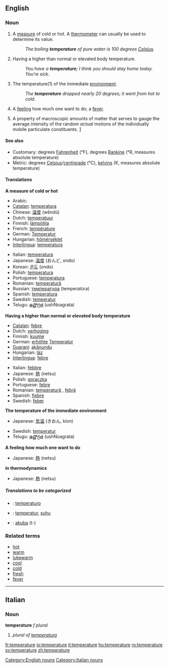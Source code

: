 {{wikipedia}}
==English==

===Noun===
{{en-noun}}

# A [[measure]] of cold or hot. A [[thermometer]] can usually be used to determine its value.
#:''The boiling '''temperature''' of pure water is 100 degrees [[Celsius]].''
# Having a higher than normal or elevated body temperature.
#:''You have a '''temperature'''; I think you should stay home today. You’re sick.''
# {{italbrac|when not used in relation with something}} The temperature(1) of the immediate [[environment]].
#:''The '''temperature''' dropped nearly 20 degrees; it went from hot to cold''.
# A [[feeling]] how much one want to do; a [[fever]].
# {{cattag|thermodynamics}} A property of macroscopic amounts of matter that serves to gauge the average intensity of the random ''actual'' motions of the individually mobile particulate constituents. [http://arxiv.org/pdf/physics/0004055]

====See also====
*Customary: degrees [[Fahrenheit]] (°F), degrees [[Rankine]] (°R, measures absolute temperature)
*Metric: degrees [[Celsius]]/[[centigrade]] (°C), [[kelvin]]s (K, measures absolute temperature)

====Translations====
'''A measure of cold or hot'''
{{top}}
*Arabic: {{ARchar|[[درجة الحرارة]]}} {{Unicode|(dárajet al-ħarára)}} {{f}}
*[[Catalan]]: [[temperatura]] {{f}}
*Chinese: [[温度]] (wēndù)
*Dutch: [[temperatuur]] {{m}}
*Finnish: [[lämpötila]]
*French: [[température]]
*German: [[Temperatur]] {{f}}
*Hungarian: [[hőmérséklet]]
*[[Interlingua]]: [[temperatura]]
{{mid}}
*Italian: [[temperatura]] {{f}}
*Japanese: [[温度]] (おんど, ondo)
*Korean: [[온도]] (ondo)
*Polish: [[temperatura]] {{f}}
*Portuguese: [[temperatura]] {{f}}
*Romanian: [[temperatură]] {{f}}
*Russian: [[температура]] (temperatúra) {{f}}
*Spanish: [[temperatura]] {{f}}
*Swedish: [[temperatur]]
*Telugu: [[ఉష్ణోగ్రత]] (ushNoagrata)
{{bottom}}

'''Having a higher than normal or elevated body temperature'''
{{top}}
*[[Catalan]]: [[febre]] {{f}}
*Dutch: [[verhoging]] {{f}}
*Finnish: [[kuume]]
*German: [[erhöht]]e [[Temperatur]] {{f}}
*[[Guarani]]: [[akãnundu]]
*Hungarian: [[láz]]
*[[Interlingua]]: [[febre]]
{{mid}}
*Italian: [[febbre]] {{f}}
*Japanese: [[熱]] (netsu)
*Polish: [[gorączka]] {{f}}
*Portuguese: [[febre]] {{f}}
*Romanian: [[temperatură]] {{f}}, [[febră]] {{f}}
*Spanish: [[fiebre]] {{f}}
*Swedish: [[feber]]
{{bottom}}

'''The temperature of the immediate environment'''
{{top}}
*Japanese: [[気温]] (きおん, kion)
{{mid}}
*Swedish: [[temperatur]]
*Telugu: [[ఉష్ణోగ్రత]] (ushNoagrata)
{{bottom}}

'''A feeling how much one want to do'''
{{top}}
*Japanese: [[熱]] (netsu)
{{mid}}
{{bottom}}

'''in thermodynamics'''
{{top}}
*Japanese: [[熱]] (netsu)
{{mid}}
{{bottom}}

=====Translations to be categorized=====
{{checktrans}}

*{{ttbc|Esperanto}}: [[temperaturo]]
*{{ttbc|Indonesian}}: [[temperatur]], [[suhu]]
*{{ttbc|Tupinambá}}: [[akuba]] (t-)

===Related terms===
*[[hot]]
*[[warm]]
*[[lukewarm]]
*[[cool]]
*[[cold]]
*[[fresh]]
*[[fever]]


----

==Italian==

===Noun===
'''temperature''' ''f plural''

# ''plural of [[temperatura]]''

[[Category:English nouns]]
[[Category:Italian nouns]]

[[fr:temperature]]
[[io:temperature]]
[[it:temperature]]
[[hu:temperature]]
[[ro:temperature]]
[[sv:temperature]]
[[zh:temperature]]